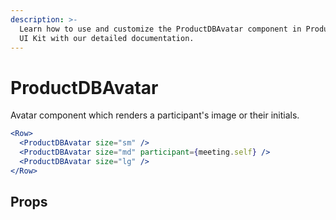 ```yaml
---
description: >-
  Learn how to use and customize the ProductDBAvatar component in ProductDB's React Native
  UI Kit with our detailed documentation.
---
```


# ProductDBAvatar

Avatar component which renders a participant's image or their initials.

```jsx
<Row>
  <ProductDBAvatar size="sm" />
  <ProductDBAvatar size="md" participant={meeting.self} />
  <ProductDBAvatar size="lg" />
</Row>
```

## Props

<PropsTable of="ProductDB-avatar" />

<head>
  <title>React Native UI Kit ProductDBAvatar</title>
</head>
